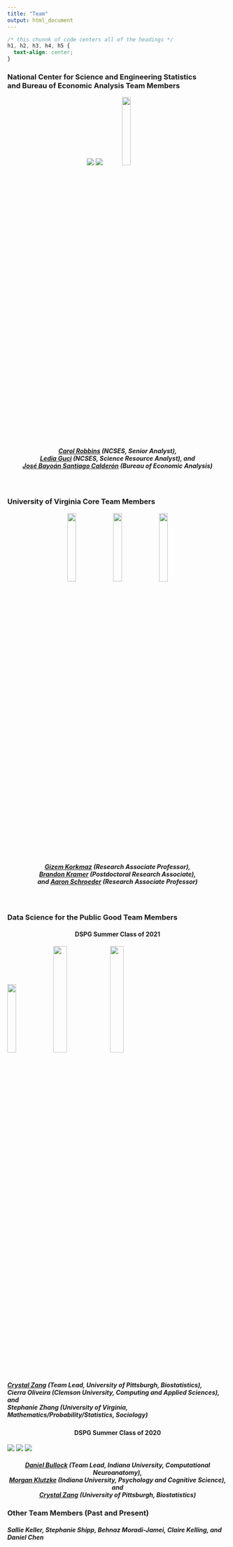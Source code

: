 ```yaml
---
title: "Team"
output: html_document
---
```


```css
/* this chunnk of code centers all of the headings */
h1, h2, h3, h4, h5 {
  text-align: center;
}
```

### National Center for Science and Engineering Statistics <br> and Bureau of Economic Analysis Team Members 

<center>
![](/./overview_files/carol.png) ![](/./overview_files/ledia.png) ![](/./overview_files/bayoan.jpg){width=20%}
</center>

##### [Carol Robbins](https://www.nsf.gov/staff/staff_bio.jsp?lan=crobbins&from_org=) (NCSES, Senior Analyst), <br>[Ledia Guci](https://www.nsf.gov/staff/staff_bio.jsp?lan=lguci&from_org=) (NCSES, Science Resource Analyst), and <br>[José Bayoán Santiago Calderón](https://biocomplexity.virginia.edu/j-bayoan-santiago-calderon) (Bureau of Economic Analysis) {style=text-align:center}

<br>

### University of Virginia Core Team Members 

<center>
![](/./overview_files/gizem.jpg){width=20%} ![](/./overview_files/brandon.jpg){width=20%} ![](/./overview_files/aaron.jpg){width=20%}
</center>

##### [Gizem Korkmaz](https://biocomplexity.virginia.edu/gizem-korkmaz) (Research Associate Professor), <br>[Brandon Kramer](https://www.brandonleekramer.com/about/) (Postdoctoral Research Associate), <br>and [Aaron Schroeder](https://biocomplexity.virginia.edu/aaron-schroeder) (Research Associate Professor) {style=text-align:center}

<br>

### Data Science for the Public Good Team Members 

#### DSPG Summer Class of 2021 {style=text-align:center}

![](/./overview_files/Crystal.jpeg){width=20%} ![](/./overview_files/Cierra.png){width=25%} ![](/./overview_files/Stephanie.png){width=25%}

##### [Crystal Zang](https://github.com/czang97) (Team Lead, University of Pittsburgh, Biostatistics), <br>Cierra Oliveira (Clemson University, Computing and Applied Sciences), and <br>Stephanie Zhang (University of Virginia, Mathematics/Probability/Statistics, Sociology)

#### DSPG Summer Class of 2020 {style=text-align:center}

![](/./overview_files/daniel.jpg) ![](/./overview_files/morgan.jpg) ![](/./overview_files/crystal.jpeg)

##### [Daniel Bullock](https://github.com/DanNBullock) (Team Lead, Indiana University, Computational Neuroanatomy), <br>[Morgan Klutzke](https://github.com/mklutzke) (Indiana University, Psychology and Cognitive Science), and <br>[Crystal Zang](https://github.com/czang97) (University of Pittsburgh, Biostatistics) {style=text-align:center}
###

### Other Team Members (Past and Present)

##### Sallie Keller, Stephanie Shipp, Behnaz Moradi-Jamei, Claire Kelling, and Daniel Chen